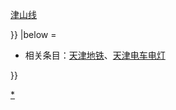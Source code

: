 {{Navbox
| name = 天津市城市轨道交通线路
| title = 天津市的轨道交通线路及服务
| image = 
| imagestyle = 
| bodyclass = hlist
| above = 
| group1 = [[天津地铁|天津轨道交通]]
| group1style = text-align: center;
| list1  = {{Template:天津轨道交通|child}}
| group3 = 天津市郊铁路
| group3style = text-align: center;
| list3  = {{Navbox |child
  | group1 = 运营中
  | group1style = text-align: center;
  | list1  = [[津蓟铁路#市郊列车|津蓟市郊列车]]
  | group2 = 建设中
  | group2style = text-align: center;
  | list2  = [[静海市域铁路]]
  | group3 = 规划中
  | group3style = text-align: center;
  | list3  = [[通武廊市域铁路]]{{.w}}[[宁河市域铁路]]{{.w}}[[津山铁路|津山线]]

}}
|below = 
* 相关条目：[[天津地铁]]、[[天津电车电灯]]
}}
<noinclude>

[[Category:天津轨道交通模板|*]]